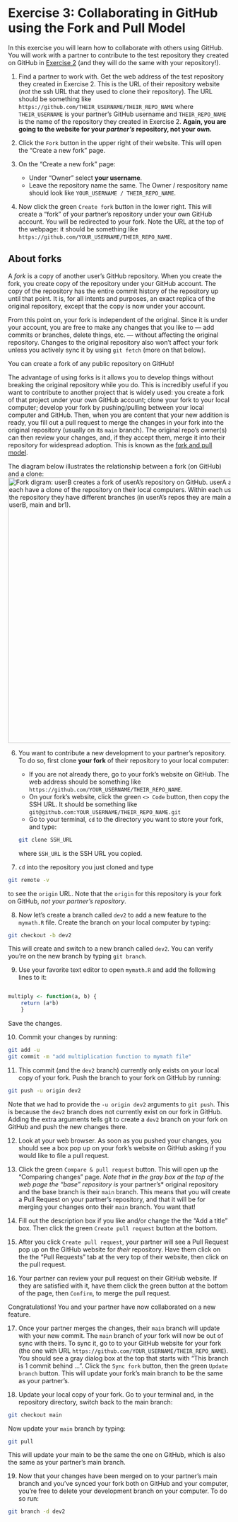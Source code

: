 # Exercise 3: Collaborating in GitHub using the Fork and Pull Model

In this exercise you will learn how to collaborate with others using GitHub. You will work with a partner to contribute to the test repository they created on GitHub in [Exercise 2](exercise2.qmd) (and they will do the same with your repository!).


1. Find a partner to work with. Get the web address of the test repository they created in Exercise 2. This is the URL of their repository website (*not* the ssh URL that they used to clone their repository). The URL should be something like `https://github.com/THEIR_USERNAME/THEIR_REPO_NAME` where `THEIR_USERNAME` is your partner's GitHub username and `THEIR_REPO_NAME` is the name of the repository they created in Exercise 2. **Again, you are going to the website for your *partner's* repository, not your own.**

2. Click the `Fork` button in the upper right of their website. This will open the "Create a new fork" page.

3. On the "Create a new fork" page:
    * Under "Owner" select **your username**.
    * Leave the repository name the same.
  The Owner / respository name should look like `YOUR_USERNAME / THEIR_REPO_NAME`.

5. Now click the green `Create fork` button in the lower right. This will create a "fork" of your partner's repository under your own GitHub account. You will be redirected to your fork. Note the URL at the top of the webpage: it should be something like `https://github.com/YOUR_USERNAME/THEIR_REPO_NAME`.

::: {.callout-note}
## About forks
A *fork* is a copy of another user's GitHub repository. When you create the fork, you create copy of the repository under your GitHub account. The copy of the repository has the entire commit history of the repository up until that point. It is, for all intents and purposes, an exact replica of the original repository, except that the copy is now under your account.

From this point on, your fork is independent of the original. Since it is under your account, you are free to make any changes that you like to --- add commits or branches, delete things, etc. --- without affecting the original repository. Changes to the original repository also won't affect your fork unless you actively sync it by using `git fetch` (more on that below).

You can create a fork of any public repository on GitHub!

The advantage of using forks is it allows you to develop things without breaking the original repository while you do. This is incredibly useful if you want to contribute to another project that is widely used: you create a fork of that project under your own GitHub account; clone your fork to your local computer; develop your fork by pushing/pulling between your local computer and GitHub. Then, when you are content that your new addition is ready, you fill out a pull request to merge the changes in your fork into the original repository (usually on its `main` branch). The original repo's owner(s) can then review your changes, and, if they accept them, merge it into their repository for widespread adoption. This is known as the [fork and pull model](https://docs.github.com/en/pull-requests/collaborating-with-pull-requests/getting-started/about-collaborative-development-models#fork-and-pull-model).

The diagram below illustrates the relationship between a fork (on GitHub) and a clone:
![Fork digram: userB creates a fork of userA's repository on GitHub. userA and userB each have a clone of the repository on their local computers. Within each user's fork of the repository they have different branches (in userA's repos they are main and dev1; in userB, main and br1).](figures/fork_diagram.png){width=600}
:::

6. You want to contribute a new development to your partner's repository. To do so, first clone **your fork** of their repository to your local computer:
   * If you are not already there, go to your fork's website on GitHub. The web address should be something like `https://github.com/YOUR_USERNAME/THEIR_REPO_NAME`.
   * On your fork's website, click the green `<> Code` button, then copy the SSH URL. It should be something like `git@github.com:YOUR_USERNAME/THEIR_REPO_NAME.git`
   * Go to your terminal, `cd` to the directory you want to store your fork, and type:
```bash
git clone SSH_URL
```
where `SSH_URL` is the SSH URL you copied.

7. `cd` into the repository you just cloned and type
```bash
git remote -v
```
to see the `origin` URL. Note that the `origin` for this repository is your fork on GitHub, *not your partner's repository*.

8. Now let's create a branch called `dev2` to add a new feature to the `mymath.R` file. Create the branch on your local computer by typing:
```bash
git checkout -b dev2
```
This will create and switch to a new branch called `dev2`. You can verify you're on the new branch by typing `git branch`.

9. Use your favorite text editor to open `mymath.R` and add the following lines to it:
```R

multiply <- function(a, b) {
    return (a*b)
    }
```
Save the changes.

10. Commit your changes by running:
```bash
git add -u
git commit -m "add multiplication function to mymath file"
```

11. This commit (and the `dev2` branch) currently only exists on your local copy of your fork. Push the branch to your fork on GitHub by running:
```bash
git push -u origin dev2
```
Note that we had to provide the `-u origin dev2` arguments to `git push`. This is because the `dev2` branch does not currently exist on our fork in GitHub. Adding the extra arguments tells git to create a `dev2` branch on your fork on GitHub and push the new changes there.

12. Look at your web browser. As soon as you pushed your changes, you should see a box pop up on your fork's website on GitHub asking if you would like to file a pull request.

13. Click the green `Compare & pull request` button. This will open up the "Comparing changes" page. *Note that in the gray box at the top of the web page the "base" repository is *your partner's* original repository and the base branch is their `main` branch. This means that you will create a Pull Request on your partner's repository, and that it will be for merging your changes onto their `main` branch. You want that!

14. Fill out the description box if you like and/or change the the "Add a title" box. Then click the green `Create pull request` button at the bottom.

15. After you click `Create pull request`, your partner will see a Pull Request pop up on the GitHub website for *their* repository. Have them click on the the "Pull Requests" tab at the very top of their website, then click on the pull request.

16. Your partner can review your pull request on their GitHub website. If they are satisfied with it, have them click the green button at the bottom of the page, then `Confirm`, to merge the pull request.

Congratulations! You and your partner have now collaborated on a new feature.

17. Once your partner merges the changes, their `main` branch will update with your new commit. The `main` branch of *your* fork will now be out of sync with theirs. To sync it, go to to your GitHub website for your fork (the one with URL `https://github.com/YOUR_USERNAME/THEIR_REPO_NAME`). You should see a gray dialog box at the top that starts with "This branch is 1 commit behind ...". Click the `Sync fork` button, then the green `Update branch` button. This will update your fork's main branch to be the same as your partner's.

18. Update your local copy of your fork. Go to your terminal and, in the repository directory, switch back to the main branch:
```bash
git checkout main
```
Now update your `main` branch by typing:
```bash
git pull
```
This will update your main to be the same the one on GitHub, which is also the same as your partner's main branch.

19. Now that your changes have been merged on to your partner's main branch and you've synced your fork both on GitHub and your computer, you're free to delete your development branch on your computer. To do so run:
```bash
git branch -d dev2
```
